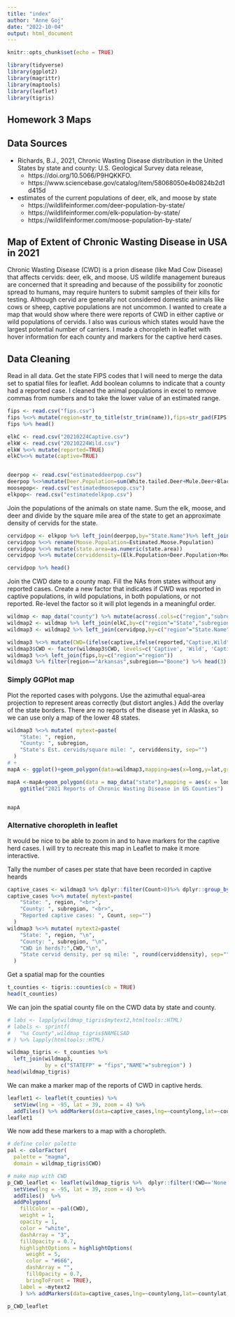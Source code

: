 ```yaml
---
title: "index"
author: "Anne Goj"
date: "2022-10-04"
output: html_document
---
```


```r
knitr::opts_chunk$set(echo = TRUE)
```
```r
library(tidyverse)
library(ggplot2)
library(magrittr)
library(maptools)
library(leaflet)
library(tigris)
```

## Homework 3 Maps

## Data Sources
* Richards, B.J., 2021, Chronic Wasting Disease distribution in the United States by state and county: U.S. Geological Survey data release,  
    + https://doi.org/10.5066/P9HQKKFO.
    + https://www.sciencebase.gov/catalog/item/58068050e4b0824b2d1d415d
* estimates of the current populations of deer, elk, and moose by state
    + https://wildlifeinformer.com/deer-population-by-state/
    + https://wildlifeinformer.com/elk-population-by-state/
    + https://wildlifeinformer.com/moose-population-by-state/

## Map of Extent of Chronic Wasting Disease in USA in 2021

Chronic Wasting Disease (CWD) is a prion disease (like Mad Cow Disease) that affects cervids: deer, elk, and moose. US wildlife management bureaus are concerned that it spreading and because of the possibility for zoonotic spread to humans, may require hunters to submit samples of their kills for testing.  Although cervid are generally not considered domestic animals like cows or sheep, captive populations are not uncommon.
I wanted to create a map that would show where there were reports of CWD in either captive or wild populations of cervids.  I also was curious which states would have the largest potential number of carriers. I made a choropleth in leaflet with hover information for each county and markers for the captive herd cases.


## Data Cleaning
Read in all data. Get the state FIPS codes that I will need to merge the data set to spatial files for leaflet. Add boolean columns to indicate that a county had a reported case. I cleaned the animal populations in excel to remove commas from numbers and to take the lower value of an estimated range.

```r
fips <- read.csv("fips.csv")
fips %<>% mutate(region=str_to_title(str_trim(name)),fips=str_pad(FIPS.code,2,pad="0"))
fips %>% head()

elkC <- read.csv("20210224Captive.csv")
elkW <- read.csv("20210224Wild.csv")
elkW %<>% mutate(reported=TRUE) 
elkC%<>% mutate(captive=TRUE)


deerpop <- read.csv("estimateddeerpop.csv")
deerpop %<>%mutate(Deer.Population=sum(White.tailed.Deer+Mule.Deer+Black.tailed.Deer+Other)) %>% select(State.Name,Deer.Population) 
moosepop<- read.csv("estimatedmoosepop.csv")
elkpop<- read.csv("estimatedelkpop.csv")
```

Join the populations of the animals on state name.  Sum the elk, moose, and deer and divide by the square mile area of the state to get an approximate density of cervids for the state.
```r
cervidpop <- elkpop %>% left_join(deerpop,by="State.Name")%>% left_join(moosepop,by="State.Name")%>% left_join(as_tibble(cbind(State.Name=state.name,state.area)),by="State.Name")
cervidpop %<>% rename(Moose.Population=Estimated.Moose.Population)
cervidpop %<>% mutate(state.area=as.numeric(state.area))
cervidpop %<>% mutate(cerviddensity=(Elk.Population+Deer.Population+Moose.Population)/state.area)

cervidpop %>% head()
```


Join the CWD date to a county map.  Fill the NAs from states without any reported cases.  Create a new factor that indicates if CWD was reported in captive populations, in wild populations, in both populations, or not reported.  Re-level the factor so it will plot legends in a meaningful order. 
```r
wildmap <- map_data("county") %>% mutate(across(.cols=c("region","subregion"),str_to_title)) %>% left_join(elkW,by=c("region"="State","subregion"="County"))%>% replace_na(list(reported=FALSE))
wildmap2 <- wildmap %>% left_join(elkC,by=c("region"="State","subregion"="County"))%>% replace_na(list(captive=FALSE,Count=0))
wildmap3 <- wildmap2 %>% left_join(cervidpop,by=c("region"="State.Name"))

wildmap3 %<>% mutate(CWD=(ifelse(captive,ifelse(reported,"Captive,Wild","Captive"),ifelse(reported,"Wild","None"))))
wildmap3$CWD <- factor(wildmap3$CWD, levels=c('Captive', 'Wild', 'Captive,Wild', 'None'))
wildmap3 %<>% left_join(fips,by=c("region"="region"))
wildmap3 %>% filter(region=="Arkansas",subregion=="Boone") %>% head(3)
```


### Simply GGPlot map

Plot the reported cases with polygons. Use the azimuthal equal-area projection to represent areas correctly (but distort angles.)  Add the overlay of the state borders. There are no reports of the disease yet in Alaska, so we can use only a map of the lower 48 states.
```r

wildmap3 %<>% mutate( mytext=paste(
    "State: ", region,
    "County: ", subregion,
    "State's Est. cervids/square mile: ", cerviddensity, sep="")
  )
# +
mapA <- ggplot()+geom_polygon(data=wildmap3,mapping=aes(x=long,y=lat,group=group,fill=CWD,text=mytext))+coord_map("azequalarea")+scale_fill_manual(values = c('lightskyblue',"palegreen1",'lightseagreen',"grey97"))

mapA <-mapA+geom_polygon(data = map_data("state"),mapping = aes(x = long, y = lat,group = group),color="black", fill=NA)+ggdendro::theme_dendro()+
    ggtitle("2021 Reports of Chronic Wasting Disease in US Counties")


mapA
```

### Alternative choropleth in leaflet
It would be nice to be able to zoom in and to have markers for the captive herd cases.  I will try to recreate this map in Leaflet to make it more interactive.

Tally the number of cases per state that have been recorded in captive heards
```r

captive_cases <- wildmap3 %>% dplyr::filter(Count>0)%>% dplyr::group_by(region,subregion) %>% dplyr::summarise(countylong=mean(long),countylat=mean(lat),Count=head(Count,1))
captive_cases %<>% mutate( mytext=paste(
    "State: ", region, "<br>",
    "County: ", subregion, "<br>",
    "Reported captive cases: ", Count, sep="")
  )
wildmap3 %<>% mutate( mytext2=paste(
    "State: ", region, "\n",
    "County: ", subregion, "\n",
    "CWD in herds?:",CWD,"\n",
    "State cervid density, per sq mile: ", round(cerviddensity), sep="")
  )
```


Get a spatial map for the counties
```r
t_counties <- tigris::counties(cb = TRUE)
head(t_counties)
```



We can join the spatial county file on the CWD data by state and county.
```r

# labs <- lapply(wildmap_tigris$mytext2,htmltools::HTML)
# labels <- sprintf(
#   "%s County",wildmap_tigris$NAMELSAD
# ) %>% lapply(htmltools::HTML)

wildmap_tigris <- t_counties %>% 
  left_join(wildmap3, 
            by = c("STATEFP" = "fips","NAME"="subregion") )  
head(wildmap_tigris)
```

We can make a marker map of the reports of CWD in captive herds.
```r
leaflet1 <- leaflet(t_counties) %>% 
  setView(lng = -95, lat = 39, zoom = 4) %>% 
  addTiles() %>% addMarkers(data=captive_cases,lng=~countylong,lat=~countylat,popup=~mytext,clusterOptions = markerClusterOptions())
leaflet1 
```


We now add these markers to a map with a choropleth.
```r
# define color palette
pal <- colorFactor(
  palette = "magma",
  domain = wildmap_tigris$CWD)

# make map with CWD
p_CWD_leaflet <- leaflet(wildmap_tigris %>%  dplyr::filter(!CWD=='None')) %>%
  setView(lng = -95, lat = 39, zoom = 4) %>% 
  addTiles()  %>% 
  addPolygons(
    fillColor = ~pal(CWD),
    weight = 1,
    opacity = 1,
    color = "white",
    dashArray = "3",
    fillOpacity = 0.7,
    highlightOptions = highlightOptions(
      weight = 5,
      color = "#666",
      dashArray = "",
      fillOpacity = 0.7,
      bringToFront = TRUE),
    label = ~mytext2
    ) %>% addMarkers(data=captive_cases,lng=~countylong,lat=~countylat,popup=~mytext,clusterOptions = markerClusterOptions())
```

```r
p_CWD_leaflet
```




